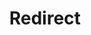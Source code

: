 ---
layout: src/layouts/Redirect.astro
title: Redirect
redirect: https://octopus.com/docs/tenants/guides/multi-tenant-region
pubDate:  2023-01-01
navSearch: false
navSitemap: false
navMenu: false
---